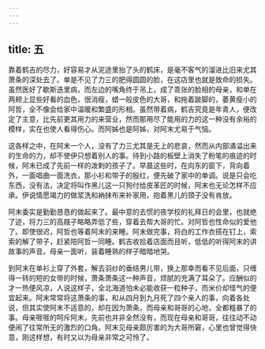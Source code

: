 ```yaml
---
---
---
```

title: 五
---



靠着鹤吉的尽力，好容易才从泥途里抬了头的鹤床，是毫不客气的溜进比旧来尤其萧条的深处去了。单是不见了力三的肥得圆圆的脸，在这店里也就是致命的损失。虽然医好了歇斯迭里病，而左边的嘴角终于吊上，成了乖张的脸相的母亲，和单在两颊上显些好看的血色，很消瘦，蜡一般皮色的大哥，和拖着跛脚的，萎黄瘦小的阿哲，全不像会给家中温暖和繁盛的形相。虽然带着病，鹤吉究竟是年青人，便改定了主意，比先前更其用力的来营业，然而那用尽了能用的力的这一种没有余裕的模样，实在也使人看得伤心。而阿姊也是阿姊，对阿末尤易于气恼。

这各样之中，在阿末一个人，没有了力三尤其是无上的悲哀，然而从内部涌溢出来的生命的力，却不使伊只想着别人的事。待到小路的板壁上消失了粉笔的痕迹的时候，阿末已成了先前一样的泼剌的孩子了。早晨这些时，在向东的窗下，背向着外，一面唱曲一面洗衣，那小衫和带子的殷红，便先破了家中的单调。说是只会吃东西，没有法，决定将叫作黑儿这一只狗付给皮革匠的时候，阿末也无论怎样不应承。伊说情愿竭力的做浆洗和衲抹布来补家用，抱着黑儿的颈子没有肯放。

阿末委实是勤勤恳恳的做起来了。最中意的去惯的夜学校的礼拜日的会里，也就绝了迹，将力三的高屐子略略弄低了些，穿着去帮大哥的忙。对阿哲也性命似的爱他了。即使很迟，阿哲也等着阿末的来睡。阿末做完事，将白的工作衣搭在钉上，索索的解了带子，赶紧陪阿哲一同睡。鹤吉收拾着店面而且听，低低的听得阿末的讲故事的声音。母亲一面听，装着睡熟的样子暗暗地哭。

到阿末在单衫上穿了外套，解去羽纱的垂结男儿带，换上那幸而看不见后面，只缠得一转的短的女带的时候，萧条萧条这一种声音，烦腻的充满了耳朵了。应酬似的才一热便风凉，人说这样子，全北海道怕未必能收获一粒种子，而米价却怪气的便宜起来。阿末常常将这萧条的事，和从四月到九月死了四个亲人的事，向着各处说，但其实使阿末不适意的，却在因为萧条，而母亲和哥哥的心地，全都粗暴了的事。母亲啀啀的呵斥阿末，先前也并非全然没有，而现在母亲和哥哥，往往动不动便闹了往常所无的激烈的口角。阿末见母亲颇厉害的为大哥所窘，心里也曾觉得快意，刚这样想，有时又以为母亲非常之可怜了。